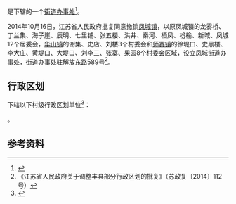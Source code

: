 {{中国乡级行政区|32/03/21/002/000}}

'''{{PAGENAMEBASE}}'''是{{PRC admin/fullname|32/03/21/002/000|3}}下辖的一个[[街道办事处|街道办事处]]<ref>{{PRC admin/ref sgc|{{PRC admin/parent|32/03/21/002/000}}}}</ref>。

2014年10月16日，江苏省人民政府批复同意撤销[[凤城镇_(丰县)|凤城镇]]，以原凤城镇的龙雾桥、丁兰集、海子崖、辰明、七里铺、张五楼、洪井、秦河、栖凤、枌榆、新城、凤城12个居委会，[[华山镇_(丰县)|华山镇]]的谢集、史店、刘楼3个村委会和[[师寨镇_(丰县)|师寨镇]]的徐堤口、史黑楼、李大庄、黄堤口、大堤口、刘李三、张寨、果园8个村委会区域，设立凤城街道办事处，街道办事处驻解放东路589号<ref>《江苏省人民政府关于调整丰县部分行政区划的批复》（苏政复〔2014〕112号）</ref>。

== 行政区划 ==
{{PAGENAMEBASE}}下辖以下村级行政区划单位<ref>{{PRC admin/ref sgc|32/03/21/002/000}}</ref>：

{{PRC admin/children|32/03/21/002/000}}。

== 参考资料 ==
{{reflist}}

{{江苏行政区划小作品}}
{{PRC admin/navcat|32/03/21/002/000}}